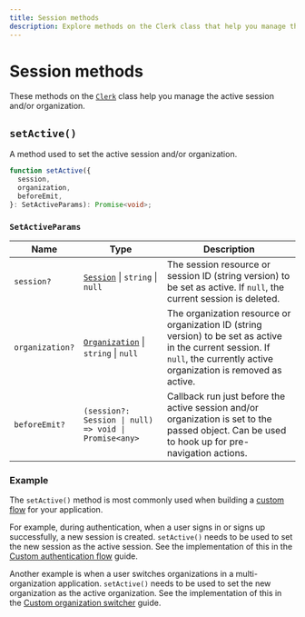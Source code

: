 ```yaml
---
title: Session methods
description: Explore methods on the Clerk class that help you manage the active session and/or organization.
---
```


# Session methods

These methods on the [`Clerk`](/docs/references/javascript/clerk/clerk) class help you manage the active session and/or organization.

## `setActive()`

A method used to set the active session and/or organization.

```typescript {{ prettier: false }}
function setActive({
  session,
  organization,
  beforeEmit,
}: SetActiveParams): Promise<void>;
```

### `SetActiveParams`

| Name | Type | Description |
| - | - | - |
| `session?` | [`Session`](/docs/references/javascript/session) \| `string` \| `null` | The session resource or session ID (string version) to be set as active. If `null`, the current session is deleted. |
| `organization?` | [`Organization`](/docs/references/javascript/organization/organization) \| `string` \| `null` | The organization resource or organization ID (string version) to be set as active in the current session. If `null`, the currently active organization is removed as active. |
| `beforeEmit?` | `(session?: Session \| null) => void \| Promise<any>` | Callback run just before the active session and/or organization is set to the passed object. Can be used to hook up for pre-navigation actions. |

### Example

The `setActive()` method is most commonly used when building a [custom flow](/docs/custom-flows/overview) for your application.

For example, during authentication, when a user signs in or signs up successfully, a new session is created. `setActive()` needs to be used to set the new session as the active session. See the implementation of this in the [Custom authentication flow](/docs/custom-flows/overview) guide.

Another example is when a user switches organizations in a multi-organization application. `setActive()` needs to be used to set the new organization as the active organization. See the implementation of this in the [Custom organization switcher](/docs/organizations/custom-organization-switcher) guide.
